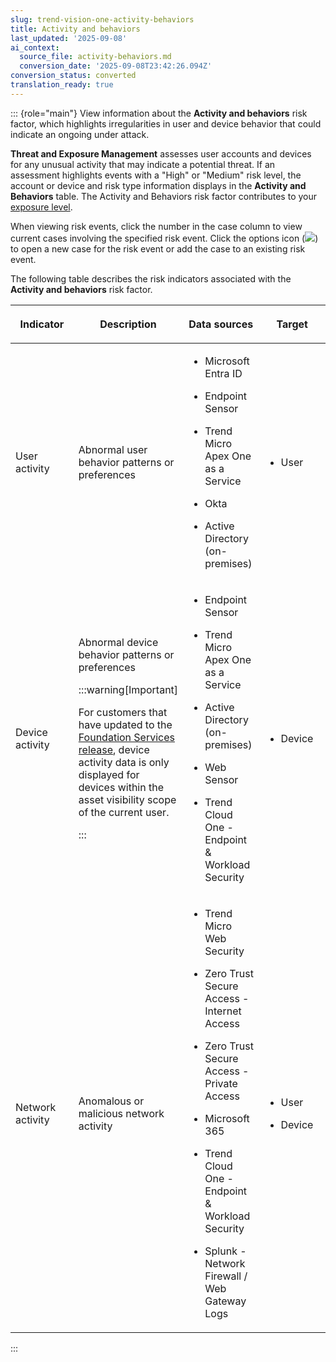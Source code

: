 ```yaml
---
slug: trend-vision-one-activity-behaviors
title: Activity and behaviors
last_updated: '2025-09-08'
ai_context:
  source_file: activity-behaviors.md
  conversion_date: '2025-09-08T23:42:26.094Z'
conversion_status: converted
translation_ready: true
---
```


::: {role="main"}
View information about the **Activity and behaviors** risk factor, which highlights irregularities in user and device behavior that could indicate an ongoing under attack.

**Threat and Exposure Management** assesses user accounts and devices for any unusual activity that may indicate a potential threat. If an assessment highlights events with a "High" or "Medium" risk level, the account or device and risk type information displays in the **Activity and Behaviors** table. The Activity and Behaviors risk factor contributes to your [exposure level](exposure-overview.mdx).

When viewing risk events, click the number in the case column to view current cases involving the specified risk event. Click the options icon (![](/images/options=ddb0b67f-0654-4aa5-8bc7-48ec554c5448.webp)) to open a new case for the risk event or add the case to an existing risk event.

The following table describes the risk indicators associated with the **Activity and behaviors** risk factor.

<table>
<colgroup>
<col style="width: 25%" />
<col style="width: 25%" />
<col style="width: 25%" />
<col style="width: 25%" />
</colgroup>
<thead>
<tr>
<th><p>Indicator</p></th>
<th><p>Description</p></th>
<th><p>Data sources</p></th>
<th><p>Target</p></th>
</tr>
</thead>
<tbody>
<tr>
<td><p>User activity</p></td>
<td><p>Abnormal user behavior patterns or preferences</p></td>
<td><ul>
<li><p>Microsoft Entra ID</p></li>
<li><p>Endpoint Sensor</p></li>
<li><p>Trend Micro Apex One as a Service</p></li>
<li><p>Okta</p></li>
<li><p>Active Directory (on-premises)</p></li>
</ul></td>
<td><ul>
<li><p>User</p></li>
</ul></td>
</tr>
<tr>
<td><p>Device activity</p></td>
<td><p>Abnormal device behavior patterns or preferences</p>


:::warning[Important]

<p>For customers that have updated to the <a href="trend-vision-one-update-foundation-services-release">Foundation Services release</a>, device activity data is only displayed for devices within the asset visibility scope of the current user.</p>


:::

</td>
<td><ul>
<li><p>Endpoint Sensor</p></li>
<li><p>Trend Micro Apex One as a Service</p></li>
<li><p>Active Directory (on-premises)</p></li>
<li><p>Web Sensor</p></li>
<li><p>Trend Cloud One - Endpoint &amp; Workload Security</p></li>
</ul></td>
<td><ul>
<li><p>Device</p></li>
</ul></td>
</tr>
<tr>
<td><p>Network activity</p></td>
<td><p>Anomalous or malicious network activity</p></td>
<td><ul>
<li><p>Trend Micro Web Security</p></li>
<li><p>Zero Trust Secure Access - Internet Access</p></li>
<li><p>Zero Trust Secure Access - Private Access</p></li>
<li><p>Microsoft 365</p></li>
<li><p>Trend Cloud One - Endpoint &amp; Workload Security</p></li>
<li><p>Splunk - Network Firewall / Web Gateway Logs</p></li>
</ul></td>
<td><ul>
<li><p>User</p></li>
<li><p>Device</p></li>
</ul></td>
</tr>
</tbody>
</table>
:::
